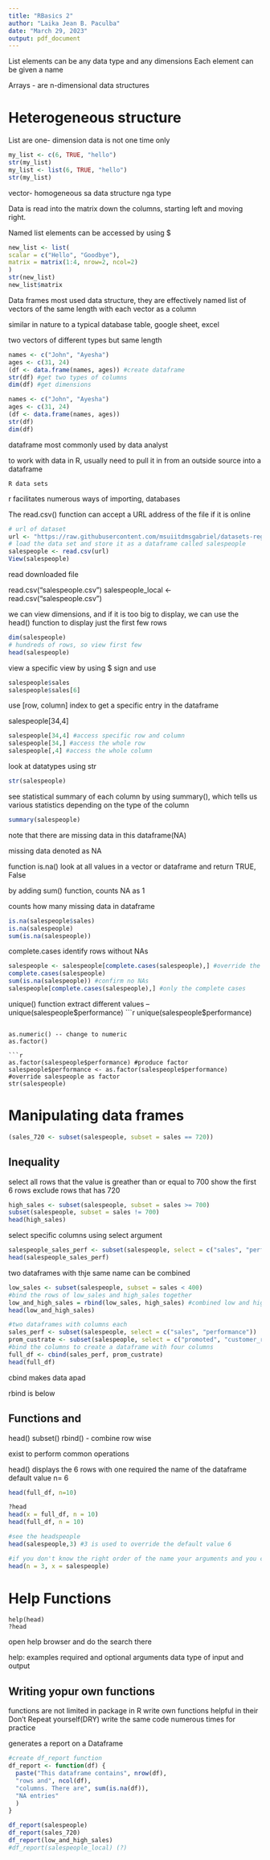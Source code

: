 ---
title: "RBasics 2"
author: "Laika Jean B. Paculba"
date: "March 29, 2023"
output: pdf_document
---

List elements can be any data type and any dimensions 
Each element can be given a name

Arrays - are n-dimensional data structures 

# Heterogeneous structure 

List are one- dimension data is not one time only

```{r echo=TRUE, warning=FALSE}
my_list <- c(6, TRUE, "hello")
str(my_list)
my_list <- list(6, TRUE, "hello")
str(my_list)
```

vector- homogeneous sa data structure nga type

Data is read into the matrix down the columns, starting left and moving right.

Named list elements can be accessed by using $
```{r}
new_list <- list(
scalar = c("Hello", "Goodbye"),
matrix = matrix(1:4, nrow=2, ncol=2)
)
str(new_list)
new_list$matrix
```

Data frames most used data structure, they are effectively named list of vectors of the same length with each vector as a column

similar in nature to a typical database table, google sheet, excel

two vectors of different types but same length
```{r}
names <- c("John", "Ayesha")
ages <- c(31, 24)
(df <- data.frame(names, ages)) #create dataframe
str(df) #get two types of columns
dim(df) #get dimensions
```

```{r}
names <- c("John", "Ayesha")
ages <- c(31, 24)
(df <- data.frame(names, ages)) 
str(df) 
dim(df) 
```

dataframe most commonly used by data analyst 

to work with data in R, usually need to pull it in from an outside source into a dataframe
```
R data sets
```

r facilitates numerous ways of importing, databases

The read.csv() function can accept a URL address of the file if it is online

```{r}
# url of dataset
url <- "https://raw.githubusercontent.com/msuiitdmsgabriel/datasets-regression/main/salespeople.csv"
# load the data set and store it as a dataframe called salespeople
salespeople <- read.csv(url)
View(salespeople)
```

read downloaded file

read.csv("salespeople.csv")
salespeople_local <- read.csv("salespeople.csv")


we can view dimensions, and if it is too big to display, we can use the head() function to display just the first few rows

```{r}
dim(salespeople)
# hundreds of rows, so view first few
head(salespeople)
```

view a specific view by using $ sign and use 

```{r}
salespeople$sales
salespeople$sales[6]
```

use [row, column] index to get a specific entry in the dataframe

salespeople[34,4]

```{r}
salespeople[34,4] #access specific row and column
salespeople[34,] #access the whole row
salespeople[,4] #access the whole column
```
look at datatypes using str
```{r}
str(salespeople)
```

see statistical summary of each column by using summary(), which tells us various statistics depending on the type of the column

```{r}
summary(salespeople)
```

note that there are missing data in this dataframe(NA)

missing data denoted as NA

function is.na() look at all values in a vector or dataframe and return TRUE, False

by adding sum() function, counts NA as 1

counts how many missing data in dataframe

```{r}
is.na(salespeople$sales)
is.na(salespeople)
sum(is.na(salespeople))
```

complete.cases identify rows without NAs


```{r}
salespeople <- salespeople[complete.cases(salespeople),] #override the content of the first object with missing values
complete.cases(salespeople)
sum(is.na(salespeople)) #confirm no NAs
salespeople[complete.cases(salespeople),] #only the complete cases
```

unique() function 
extract different values -- unique(salespeople$performance)
```{r}
unique(salespeople$performance)
```

as.numeric() -- change to numeric
as.factor()

```{r}
as.factor(salespeople$performance) #produce factor
salespeople$performance <- as.factor(salespeople$performance) #override salespeople as factor
str(salespeople)
```

# Manipulating data frames


```{r}
(sales_720 <- subset(salespeople, subset = sales == 720))
```
## Inequality

select all rows that the value is greather than or equal to 700 show the first 6 rows
exclude rows that has 720
```{r}
high_sales <- subset(salespeople, subset = sales >= 700)
subset(salespeople, subset = sales != 700)
head(high_sales)
```


select specific columns using select argument
```{r}
salespeople_sales_perf <- subset(salespeople, select = c("sales", "performance"))
head(salespeople_sales_perf)
```

two dataframes with thje same name can be combined 

```{r}
low_sales <- subset(salespeople, subset = sales < 400)
#bind the rows of low_sales and high_sales together
low_and_high_sales = rbind(low_sales, high_sales) #combined low and high sales together
head(low_and_high_sales)
```

```{r}
#two dataframes with columns each
sales_perf <- subset(salespeople, select = c("sales", "performance"))
prom_custrate <- subset(salespeople, select = c("promoted", "customer_rate"))
#bind the columns to create a dataframe with four columns
full_df <- cbind(sales_perf, prom_custrate)
head(full_df)
```

cbind makes data apad

rbind is below

## Functions and

head()
subset()
rbind()
- combine row wise

exist to perform common operations

head()
displays the 6 rows with one required the name of the dataframe
default value n= 6

```{r}
head(full_df, n=10)
```

```{r}
?head
head(x = full_df, n = 10)
head(full_df, n = 10)
```

```{r}
#see the headspeople 
head(salespeople,3) #3 is used to override the default value 6
```

```{r}
#if you don't know the right order of the name your arguments and you can put them in any order
head(n = 3, x = salespeople)
```

# Help Functions
```
help(head)
?head
```

open help browser and do the search there

help:
examples
required and optional arguments
data type of input and output

## Writing yopur own functions
functions are not limited in package in R
write own functions helpful in  their 
Don't Repeat yourself(DRY)
write the same code numerous times for practice

generates  a report on a Dataframe

```{r}
#create df_report function
df_report <- function(df) {
  paste("This dataframe contains", nrow(df),
  "rows and", ncol(df), 
  "columns. There are", sum(is.na(df)), 
  "NA entries"
  )
}
```

```{r}
df_report(salespeople)
df_report(sales_720)
df_report(low_and_high_sales)
#df_report(salespeople_local) (?)
```
